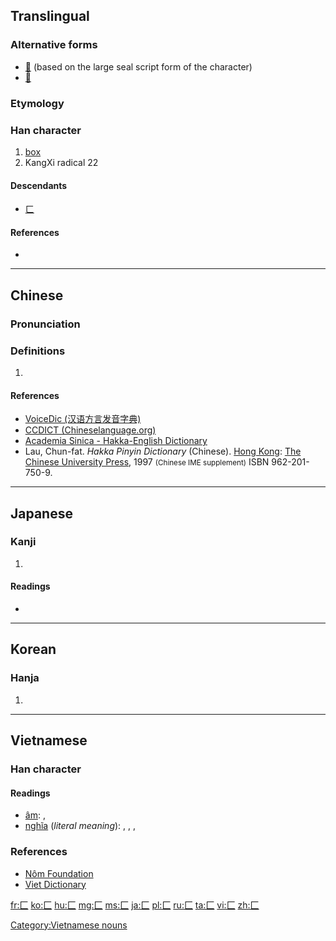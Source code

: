 {{also|ㄈ}}
==Translingual==
{{stroke order|type=animate}}

===Alternative forms===
* [[𠥓]] (based on the large seal script form of the character)
* [[𠤬]]

===Etymology===
{{Han etyl}}
{{liushu|p}}

===Han character===
{{Han char|rn=22|rad=匚|as=00|sn=2|four=71710|canj=MV}}

# [[box]]
# KangXi radical 22

====Descendants====
* [[ㄈ]]

====References====
* {{Han ref|kx=0153.100|dkj=02595|dj=0344.260|hdz=10081.030|uh=531A|ud=21274|bh=C943|bd=51523}}

----

==Chinese==
{{zh-forms}}

===Pronunciation===
{{zh-pron
|m=fāng,fáng
|c=fong1
|h=pfs=fong;gd=fong<sup>1</sup>);hpy=fong1
|mn=hong
|w=
|mc=y
|oc=y
|ma=|ma2=
|cat=
}}

===Definitions===
{{zh-hanzi}}

# {{defn|Han|sort=匚00}}

====References====
* [http://cn.voicedic.com/ VoiceDic (汉语方言发音字典)]
* [http://www.chineselanguage.org/dictionaries/?mode=view&module=chardict&query=%E5%8C%9A CCDICT (Chineselanguage.org)]
* [http://minhakka.ling.sinica.edu.tw/bkg/hakyin/search.php?DETAIL=1&LIMIT=id=5429&dbname=su_tian_1&graph=2 Academia Sinica - Hakka-English Dictionary]
* Lau, Chun-fat. ''Hakka Pinyin Dictionary'' (Chinese). [[Hong Kong]]: [[w:Chinese University of Hong Kong|The Chinese University Press]], 1997 <small>(Chinese IME supplement)</small> ISBN 962-201-750-9.

----

==Japanese==

===Kanji===
{{ja-kanji|grade=|rs=匚00}}

# {{defn|lang=ja|sort=匚00}}

====Readings====
* {{ja-readings|on=[[ほう]] (hō)|kun=[[はこ]] (hako)}}

----

==Korean==

===Hanja===
{{ko-hanja|hangeul=방|rv=bang|mr=pang|y=pang}}

# {{defn|lang=ko|sort=匚00}}

----

==Vietnamese==

===Han character===
{{vi-hantu|rs=匚00}}

====Readings====
* [[音読|âm]]: {{l|vi|phương}}, {{l|vi|hệ}}
* [[意義|nghĩa]] (''literal meaning''): {{l|vi|hộp}}, {{l|vi|thùng}}, {{l|vi|tráp}}, {{l|vi|bao}}

===References===
* [http://nomfoundation.org/common/nom_details.php?codepoint=531a Nôm Foundation]
* [http://www.vietdictionary.com Viet Dictionary]

[[Category:Vietnamese nouns]]

[[Category:CJKV radicals| ]]

[[fr:匚]]
[[ko:匚]]
[[hu:匚]]
[[mg:匚]]
[[ms:匚]]
[[ja:匚]]
[[pl:匚]]
[[ru:匚]]
[[ta:匚]]
[[vi:匚]]
[[zh:匚]]